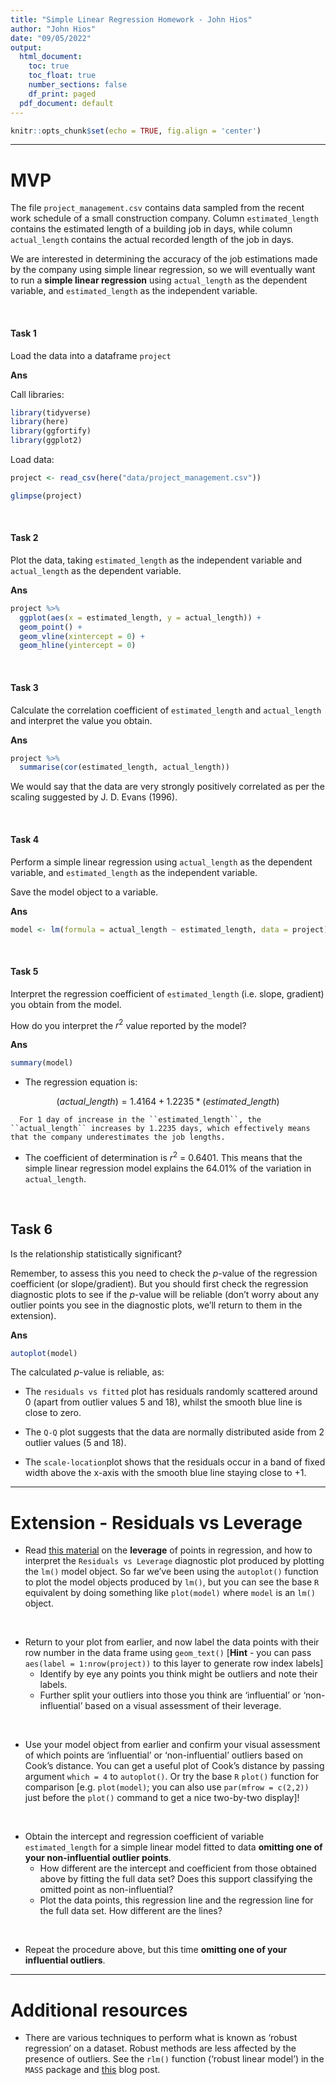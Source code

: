 ```yaml
---
title: "Simple Linear Regression Homework - John Hios"
author: "John Hios"
date: "09/05/2022"
output:
  html_document:
    toc: true
    toc_float: true
    number_sections: false
    df_print: paged
  pdf_document: default
---
```



```r
knitr::opts_chunk$set(echo = TRUE, fig.align = 'center')
```

<hr>

# MVP

The file `project_management.csv` contains data sampled from the recent work schedule of a small construction company. Column `estimated_length` contains the estimated length of a building job in days, while column `actual_length` contains the actual recorded length of the job in days. 

We are interested in determining the accuracy of the job estimations made by the company using simple linear regression, so we will eventually want to run a **simple linear regression** using `actual_length` as the dependent variable, and `estimated_length` as the independent variable.

<br>

#### Task 1

Load the data into a dataframe `project`

__Ans__

Call libraries:
```r
library(tidyverse)
library(here)
library(ggfortify)
library(ggplot2)
```

Load data:
```r
project <- read_csv(here("data/project_management.csv"))

glimpse(project)
```

<br>

#### Task 2

Plot the data, taking `estimated_length` as the independent variable and `actual_length` as the dependent variable. 

__Ans__
```r
project %>%
  ggplot(aes(x = estimated_length, y = actual_length)) +
  geom_point() +
  geom_vline(xintercept = 0) +
  geom_hline(yintercept = 0)
```


<br>

#### Task 3

Calculate the correlation coefficient of `estimated_length` and `actual_length` and interpret the value you obtain.

__Ans__
```r
project %>%
  summarise(cor(estimated_length, actual_length))
```
We would say that the data are very strongly positively correlated as per the scaling suggested by  J. D. Evans (1996).

<br>

#### Task 4

Perform a simple linear regression using `actual_length` as the dependent variable, and `estimated_length` as the independent variable. 

Save the model object to a variable. 

__Ans__
```r
model <- lm(formula = actual_length ~ estimated_length, data = project)
```


<br>

#### Task 5

Interpret the regression coefficient of `estimated_length` (i.e. slope, gradient) you obtain from the model. 

How do you interpret the $r^2$ value reported by the model?

__Ans__
```r
summary(model)
```
  + The regression equation is: 
  
  $$(actual\_length) = 1.4164 +  1.2235*(estimated\_length)$$
  
  
      For 1 day of increase in the ``estimated_length``, the ``actual_length`` increases by 1.2235 days, which effectively means that the company underestimates the job lengths.

  + The coefficient of determination is $r^2$ = 0.6401. This means that the simple linear regression model explains the 64.01% of the variation in ``actual_length``.  

<br>

## Task 6

Is the relationship statistically significant? 

Remember, to assess this you need to check the $p$-value of the regression coefficient (or slope/gradient). But you should first check the regression diagnostic plots to see if the $p$-value will be reliable (don't worry about any outlier points you see in the diagnostic plots, we'll return to them in the extension).


__Ans__
```r
autoplot(model)
```

The calculated $p$-value is  reliable, as:

  + The ``residuals vs fitted`` plot has residuals randomly scattered around  0 (apart from outlier values 5 and 18), whilst the smooth blue line is close to zero.

  + The ``Q-Q`` plot suggests that the data are normally distributed aside from 2 outlier values (5 and 18).

  +  The ``scale-location``plot shows that the residuals occur in a band of fixed width above the x-axis with the smooth blue line staying close to +1. 


<hr>

# Extension - Residuals vs Leverage

* Read [this material](https://boostedml.com/2019/03/linear-regression-plots-residuals-vs-leverage.html) on the **leverage** of points in regression, and how to interpret the `Residuals vs Leverage` diagnostic plot produced by plotting the `lm()` model object. So far we've been using the `autoplot()` function to plot the model objects produced by `lm()`, but you can see the base `R` equivalent by doing something like `plot(model)` where `model` is an `lm()` object.

<br>

* Return to your plot from earlier, and now label the data points with their row number in the data frame using `geom_text()` [**Hint** - you can pass `aes(label = 1:nrow(project))` to this layer to generate row index labels]
  - Identify by eye any points you think might be outliers and note their labels.
  - Further split your outliers into those you think are 'influential' or 'non-influential' based on a visual assessment of their leverage.

<br>

* Use your model object from earlier and confirm your visual assessment of which points are 'influential' or 'non-influential' outliers based on Cook's distance. You can get a useful plot of Cook's distance by passing argument `which = 4` to `autoplot()`. Or try the base `R` `plot()` function for comparison [e.g. `plot(model)`; you can also use `par(mfrow = c(2,2))` just before the `plot()` command to get a nice two-by-two display]!

<br>

* Obtain the intercept and regression coefficient of variable `estimated_length` for a simple linear model fitted to data **omitting one of your non-influential outlier points**. 
  - How different are the intercept and coefficient from those obtained above by fitting the full data set? Does this support classifying the omitted point as non-influential? 
  - Plot the data points, this regression line and the regression line for the full data set. How different are the lines?
  
<br>

* Repeat the procedure above, but this time **omitting one of your influential outliers**. 

<hr>

# Additional resources

* There are various techniques to perform what is known as 'robust regression' on a dataset. Robust methods are less affected by the presence of outliers. See the `rlm()` function ('robust linear model') in the `MASS` package and [this](http://www.alastairsanderson.com/R/tutorials/robust-regression-in-R/) blog post.



